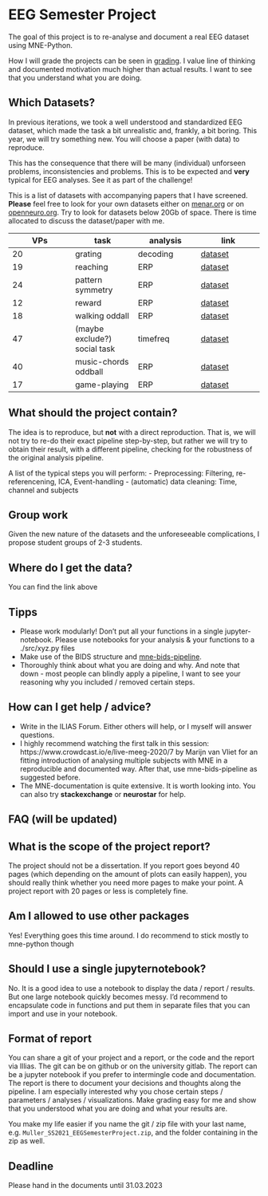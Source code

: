 # EEG Semester Project

The goal of this project is to re-analyse and document a real EEG dataset using MNE-Python.

How I will grade the projects can be seen in [grading](grading.md). I value line of thinking and documented motivation much higher than actual results. I want to see that you understand what you are doing.

## Which Datasets?

In previous iterations, we took a well understood and standardized EEG dataset, which made the task a bit unrealistic and, frankly, a bit boring. This year, we will try something new. You will choose a paper (with data) to reproduce.

::: callout-important
This has the consequence that there will be many (individual) unforseen problems, inconsistencies and problems. This is to be expected and **very** typical for EEG analyses. See it as part of the challenge!
:::

This is a list of datasets with accompanying papers that I have screened. **Please** feel free to look for your own datasets either on [menar.org](https://nemar.org) or on [openneuro.org](https://openneuro.org). Try to look for datasets below 20Gb of space. There is time allocated to discuss the dataset/paper with me.

| VPs | task                         | analysis | link                                                                 |
|------------------|------------------|------------------|------------------|
| 20  | grating                      | decoding | [dataset](https://openneuro.org/datasets/ds004043/versions/1.1.0)    |
| 19  | reaching                     | ERP      | [dataset](https://openneuro.org/datasets/ds003846/versions/1.0.1)    |
| 24  | pattern symmetry             | ERP      | [dataset](https://nemar.org/dataexplorer/detail?dataset_id=ds004347) |
| 12  | reward                       | ERP      | [dataset](https://nemar.org/dataexplorer/detail?dataset_id=ds004147) |
| 18  | walking oddall               | ERP      | [dataset](https://nemar.org/dataexplorer/detail?dataset_id=ds004033) |
| 47  | (maybe exclude?) social task | timefreq | [dataset](https://nemar.org/dataexplorer/detail?dataset_id=ds003702) |
| 40  | music-chords oddball         | ERP      | [dataset](https://nemar.org/dataexplorer/detail?dataset_id=ds003570) |
| 17  | game-playing                 | ERP      | [dataset](https://nemar.org/dataexplorer/detail?dataset_id=ds003517) |

## What should the project contain?

The idea is to reproduce, but **not** with a direct reproduction. That is, we will not try to re-do their exact pipeline step-by-step, but rather we will try to obtain their result, with a different pipeline, checking for the robustness of the original analysis pipeline.

A list of the typical steps you will perform: - Preprocessing: Filtering, re-referencening, ICA, Event-handling - (automatic) data cleaning: Time, channel and subjects

## Group work

Given the new nature of the datasets and the unforeseeable complications, I propose student groups of 2-3 students.

## Where do I get the data?

You can find the link above

## Tipps

-   Please work modularly! Don't put all your functions in a single jupyter-notebook. Please use notebooks for your analysis & your functions to a ./src/xyz.py files
-   Make use of the BIDS structure and [mne-bids-pipeline](https://mne.tools/mne-bids-pipeline/).
-   Thoroughly think about what you are doing and why. And note that down - most people can blindly apply a pipeline, I want to see your reasoning why you included / removed certain steps.

## How can I get help / advice?

-   Write in the ILIAS Forum. Either others will help, or I myself will answer questions.
-   I highly recommend watching the first talk in this session: https://www.crowdcast.io/e/live-meeg-2020/7 by Marijn van Vliet for an fitting introduction of analysing multiple subjects with MNE in a reproducible and documented way. After that, use mne-bids-pipeline as suggested before.
-   The MNE-documentation is quite extensive. It is worth looking into. You can also try **stackexchange** or **neurostar** for help.
  

## FAQ (will be updated)

::: {.callout-note icon="false"}
## What is the scope of the project report?

The project should not be a dissertation. If you report goes beyond 40 pages (which depending on the amount of plots can easily happen), you should really think whether you need more pages to make your point. A project report with 20 pages or less is completely fine.
:::

::: {.callout-note icon="false"}
## Am I allowed to use other packages

Yes! Everything goes this time around. I do recommend to stick mostly to mne-python though
:::

::: {.callout-note icon="false"}
## Should I use a single jupyternotebook?

No. It is a good idea to use a notebook to display the data / report / results. But one large notebook quickly becomes messy. I'd recommend to encapsulate code in functions and put them in separate files that you can import and use in your notebook.
:::

## Format of report

You can share a git of your project and a report, or the code and the report via Illias. The git can be on github or on the university gitlab. The report can be a jupyter notebook if you prefer to intermingle code and documentation. The report is there to document your decisions and thoughts along the pipeline. I am especially interested why you chose certain steps / parameters / analyses / visualizations. Make grading easy for me and show that you understood what you are doing and what your results are.

You make my life easier if you name the git / zip file with your last name, e.g. `Muller_SS2021_EEGSemesterProject.zip`, and the folder containing in the zip as well.

## Deadline

Please hand in the documents until 31.03.2023